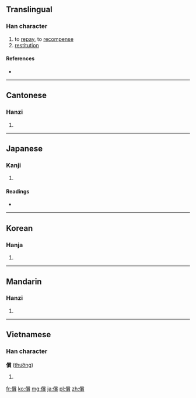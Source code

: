 {{also|偿}}
==Translingual==

===Han character===
{{Han char|rn=9|rad=人|as=15|sn=17|four=2928<sub>6</sub>|canj=人火月金 (OFBC)|ids=⿰[[亻]][[賞]]}}

# to [[repay]], to [[recompense]]
# [[restitution]]

====References====
* {{Han ref|kx=0120.120|dkj=01245|dj=0254.100|hdz=10234.020|uh=511F|ud=20767|bh=C076|bd=49270}}

----

==Cantonese==

===Hanzi===
{{yue-hanzi|jyut=|y=seung4|sim=偿}}

# {{defn|lang=yue|sort=人15}}

----

==Japanese==

===Kanji===
{{ja-kanji|grade=c|rs=人15}}

# {{defn|lang=ja|sort=人15}}

====Readings====
* {{ja-readings|on=[[しょう]] (shō)|kun=[[つぐなう]] (tsugunau), [[つぐない]] (tsugunai)}}

----

==Korean==

===Hanja===
{{ko-hanja|hangeul=상|rv=sang|mr=sang}}

# {{defn|lang=ko|sort=人15}}

----

==Mandarin==

===Hanzi===
{{cmn-hanzi|sim=偿|pin=[[cháng]] ([[chang2]]), [[chú]] ([[chu2]])|wg=ch'ang<sup>2</sup>, ch'u<sup>2</sup>}}

# {{defn|lang=cmn|sort=人15}}

----

==Vietnamese==

===Han character===
'''償''' ([[thường]])

# {{defn|lang=vi}}

[[fr:償]]
[[ko:償]]
[[mg:償]]
[[ja:償]]
[[pl:償]]
[[zh:償]]
